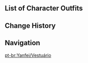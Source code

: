 {{CharacterTabs}}

==List of Character Outfits==
{{Outfits by Category Table|Yanfei Outfits|nocharacter=1}}

==Change History==
{{Change History|1.5}}

==Navigation==
{{Character Navbox|link type=outfits}}
[[pt-br:Yanfei/Vestuário]]
